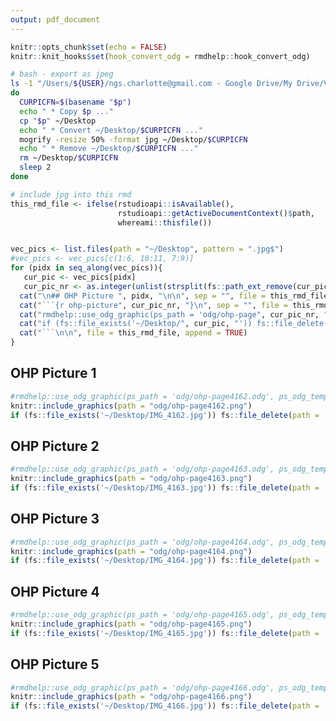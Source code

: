 ```yaml
---
output: pdf_document
---
```


```r
knitr::opts_chunk$set(echo = FALSE)
knitr::knit_hooks$set(hook_convert_odg = rmdhelp::hook_convert_odg)
```

```bash
# bash - export as jpeg
ls -1 "/Users/${USER}/ngs.charlotte@gmail.com - Google Drive/My Drive/Vorlesung/ASM/SS2024/OHP-L07"/* | while read p
do
  CURPICFN=$(basename "$p")
  echo " * Copy $p ..."
  cp "$p" ~/Desktop
  echo " * Convert ~/Desktop/$CURPICFN ..."
  mogrify -resize 50% -format jpg ~/Desktop/$CURPICFN
  echo " * Remove ~/Desktop/$CURPICFN ..."
  rm ~/Desktop/$CURPICFN
  sleep 2
done
```

```r
# include jpg into this rmd
this_rmd_file <- ifelse(rstudioapi::isAvailable(),
                        rstudioapi::getActiveDocumentContext()$path,
                        whereami::thisfile())


vec_pics <- list.files(path = "~/Desktop", pattern = ".jpg$")
#vec_pics <- vec_pics[c(1:6, 10:11, 7:9)]
for (pidx in seq_along(vec_pics)){
   cur_pic <- vec_pics[pidx]
   cur_pic_nr <- as.integer(unlist(strsplit(fs::path_ext_remove(cur_pic), "_"))[2])
  cat("\n## OHP Picture ", pidx, "\n\n", sep = "", file = this_rmd_file, append = TRUE)
  cat("```{r ohp-picture", cur_pic_nr, "}\n", sep = "", file = this_rmd_file, append = TRUE)
  cat("rmdhelp::use_odg_graphic(ps_path = 'odg/ohp-page", cur_pic_nr, ".odg', ps_odg_template = 'odg_draw_a4_portrait')\n", sep = "", file = this_rmd_file, append = TRUE)
  cat("if (fs::file_exists('~/Desktop/", cur_pic, "')) fs::file_delete(path = '~/Desktop/", cur_pic, "')\n", sep = "", file = this_rmd_file, append = TRUE)
  cat("```\n\n", file = this_rmd_file, append = TRUE)
}
```


## OHP Picture 1

```r
#rmdhelp::use_odg_graphic(ps_path = 'odg/ohp-page4162.odg', ps_odg_template = 'odg_draw_a4_portrait')
knitr::include_graphics(path = "odg/ohp-page4162.png")
if (fs::file_exists('~/Desktop/IMG_4162.jpg')) fs::file_delete(path = '~/Desktop/IMG_4162.jpg')
```


## OHP Picture 2

```r
#rmdhelp::use_odg_graphic(ps_path = 'odg/ohp-page4163.odg', ps_odg_template = 'odg_draw_a4_portrait')
knitr::include_graphics(path = "odg/ohp-page4163.png")
if (fs::file_exists('~/Desktop/IMG_4163.jpg')) fs::file_delete(path = '~/Desktop/IMG_4163.jpg')
```


## OHP Picture 3

```r
#rmdhelp::use_odg_graphic(ps_path = 'odg/ohp-page4164.odg', ps_odg_template = 'odg_draw_a4_portrait')
knitr::include_graphics(path = "odg/ohp-page4164.png")
if (fs::file_exists('~/Desktop/IMG_4164.jpg')) fs::file_delete(path = '~/Desktop/IMG_4164.jpg')
```


## OHP Picture 4

```r
#rmdhelp::use_odg_graphic(ps_path = 'odg/ohp-page4165.odg', ps_odg_template = 'odg_draw_a4_portrait')
knitr::include_graphics(path = "odg/ohp-page4165.png")
if (fs::file_exists('~/Desktop/IMG_4165.jpg')) fs::file_delete(path = '~/Desktop/IMG_4165.jpg')
```


## OHP Picture 5

```r
#rmdhelp::use_odg_graphic(ps_path = 'odg/ohp-page4166.odg', ps_odg_template = 'odg_draw_a4_portrait')
knitr::include_graphics(path = "odg/ohp-page4166.png")
if (fs::file_exists('~/Desktop/IMG_4166.jpg')) fs::file_delete(path = '~/Desktop/IMG_4166.jpg')
```
     
